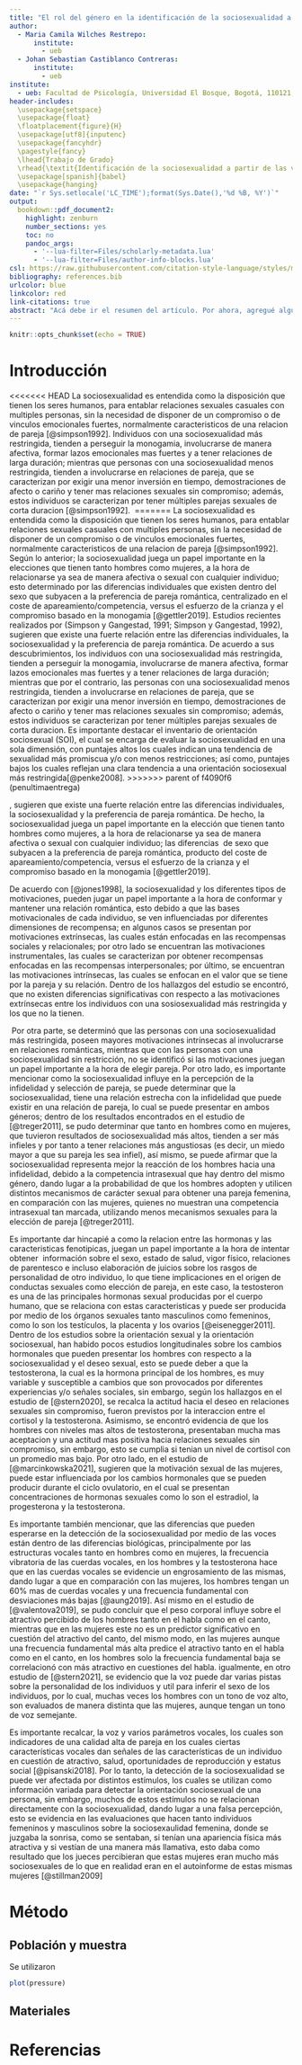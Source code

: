```yaml
---
title: "El rol del género en la identificación de la sociosexualidad a partir de las voces"
author:
  - Maria Camila Wilches Restrepo:
      institute:
        - ueb
  - Johan Sebastian Castiblanco Contreras:
      institute:
        - ueb
institute:
  - ueb: Facultad de Psicología, Universidad El Bosque, Bogotá, 110121, Colombia.
header-includes: 
  \usepackage{setspace}
  \usepackage{float} 
  \floatplacement{figure}{H}
  \usepackage[utf8]{inputenc}
  \usepackage{fancyhdr}
  \pagestyle{fancy}
  \lhead{Trabajo de Grado}
  \rhead{\textit{Identificación de la sociosexualidad a partir de las voces}}
  \usepackage[spanish]{babel}
  \usepackage{hanging}
date: "`r Sys.setlocale('LC_TIME');format(Sys.Date(),'%d %B, %Y')`"
output:
  bookdown::pdf_document2:
    highlight: zenburn
    number_sections: yes
    toc: no
    pandoc_args:
      - '--lua-filter=Files/scholarly-metadata.lua'
      - '--lua-filter=Files/author-info-blocks.lua'
csl: https://raw.githubusercontent.com/citation-style-language/styles/master/apa.csl
bibliography: references.bib
urlcolor: blue
linkcolor: red
link-citations: true
abstract: "Acá debe ir el resumen del artículo. Por ahora, agregué algunas referencias de prueba, y configuré el documento para que las referencias sean APA7, esté en español, y los presente como autores en un formato mejor. También hice que todas los links estén en azul, y todas las referencias cruzadas (links a secciones dentro del artpiculo) estén en rojo. Todo lo podemos cambiar."
---
```


```r
knitr::opts_chunk$set(echo = TRUE)
```

# Introducción

<<<<<<< HEAD
La sociosexualidad es entendida como la disposición que tienen los seres humanos, para entablar relaciones sexuales casuales con multiples personas, sin la necesidad de disponer de un compromiso o de vinculos emocionales fuertes, normalmente caracteristicos de una relacion de pareja [@simpson1992]. Individuos con una sociosexualidad más restringida, tienden a perseguir la monogamia, involucrarse de manera afectiva, formar lazos emocionales mas fuertes y a tener relaciones de larga duración; mientras que personas con una sociosexualidad menos restringida, tienden a involucrarse en relaciones de pareja, que se caracterizan por exigir una menor inversión en tiempo, demostraciones de afecto o cariño y tener mas relaciones sexuales sin compromiso; además, estos individuos se caracterizan por tener múltiples parejas sexuales de corta duracion [@simpson1992]. 
=======
La sociosexualidad es entendida como la disposición que tienen los seres humanos, para entablar relaciones sexuales casuales con multiples personas, sin la necesidad de disponer de un compromiso o de vinculos emocionales fuertes, normalmente caracteristicos de una relacion de pareja [@simpson1992]. Según lo anterior; la sociosexualidad juega un papel importante en la elecciones que tienen tanto hombres como mujeres, a la hora de relacionarse ya sea de manera afectiva o sexual con cualquier individuo; esto determinado por las diferencias individuales que existen dentro del sexo que subyacen a la preferencia de pareja romántica, centralizado en el coste de apareamiento/competencia, versus el esfuerzo de la crianza y el compromiso basado en la monogamia [@gettler2019]. Estudios recientes realizados por (Simpson y Gangestad, 1991; Simpson y Gangestad, 1992), sugieren que existe una fuerte relación entre las diferencias individuales, la sociosexualidad y la preferencia de pareja romántica. De acuerdo a sus descubrimientos, los individuos con una sociosexualidad más restringida, tienden a perseguir la monogamia, involucrarse de manera afectiva, formar lazos emocionales mas fuertes y a tener relaciones de larga duración; mientras que por el contrario, las personas con una sociosexualidad menos restringida, tienden a involucrarse en relaciones de pareja, que se caracterizan por exigir una menor inversión en tiempo, demostraciones de afecto o cariño y tener mas relaciones sexuales sin compromiso; además, estos individuos se caracterizan por tener múltiples parejas sexuales de corta duracion. Es importante destacar el inventario de orientación sociosexual (SOI), el cual se encarga de evaluar la sociosexualidad en una sola dimensión, con puntajes altos los cuales indican una tendencia de sexualidad más promiscua y/o con menos restricciones; así como, puntajes bajos los cuales reflejan una clara tendencia a una orientación sociosexual más restringida[@penke2008].
>>>>>>> parent of f4090f6 (penultimaentrega)

, sugieren que existe una fuerte relación entre las diferencias individuales, la sociosexualidad y la preferencia de pareja romántica. De hecho, la sociosexualidad juega un papel importante en la elección que tienen tanto hombres como mujeres, a la hora de relacionarse ya sea de manera afectiva o sexual con cualquier individuo; las diferencias  de sexo que subyacen a la preferencia de pareja romántica, producto del coste de apareamiento/competencia, versus el esfuerzo de la crianza y el compromiso basado en la monogamia [@gettler2019].

De acuerdo con [@jones1998], la sociosexualidad y los diferentes tipos de motivaciones, pueden jugar un papel importante a la hora de conformar y mantener una relación romántica, esto debido a que las bases motivacionales de cada individuo, se ven influenciadas por diferentes dimensiones de recompensa; en algunos casos se presentan por motivaciones extrínsecas, las cuales están enfocadas en las recompensas sociales y relacionales; por otro lado se encuentran las motivaciones instrumentales, las cuales se caracterizan por obtener recompensas enfocadas en las recompensas interpersonales; por último, se encuentran las motivaciones intrínsecas, las cuales se enfocan en el valor que se tiene por la pareja y su relación. Dentro de los hallazgos del estudio se encontró, que no existen diferencias significativas con respecto a las motivaciones extrínsecas entre los individuos con una sosiosexualidad más restringida y los que no la tienen.

 Por otra parte, se determinó que las personas con una sociosexualidad más restringida, poseen mayores motivaciones intrínsecas al involucrarse en relaciones románticas, mientras que con las personas con una sociosexualidad sin restricción, no se identificó si las motivaciones juegan un papel importante a la hora de elegir pareja. Por otro lado, es importante mencionar como la sociosexualidad influye en la percepción de la infidelidad y selección de pareja, se puede determinar que la sociosexualidad, tiene una relación estrecha con la infidelidad que puede existir en una relación de pareja, lo cual se puede presentar en ambos géneros; dentro de los resultados encontrados en el estudio de [@treger2011], se pudo determinar que tanto en hombres como en mujeres, que tuvieron resultados de sociosexualidad más altos, tienden a ser más infieles y por tanto a tener relaciones más angustiosas (es decir, un miedo mayor a que su pareja les sea infiel), así mismo, se puede afirmar que la sociosexualidad representa mejor la reacción de los hombres hacia una infidelidad, debido a la competencia intrasexual que hay dentro del mismo género, dando lugar a la probabilidad de que los hombres adopten y utilicen distintos mecanismos de carácter sexual para obtener una pareja femenina, en comparación con las mujeres, quienes no muestran una competencia intrasexual tan marcada, utilizando menos mecanismos sexuales para la elección de pareja [@treger2011]. 

Es importante dar hincapié a como la relacion entre las hormonas y las caracteristicas fenotipicas, juegan un papel importante a la hora de intentar obtener  información sobre el sexo, estado de salud, vigor físico, relaciones de parentesco e incluso elaboración de juicios sobre los rasgos de personalidad de otro individuo, lo que tiene implicaciones en el origen de conductas sexuales como elección de pareja, en este caso, la testosteron es una de las principales hormonas sexual producidas por el cuerpo humano, que se relaciona con estas caracteristicas y puede ser producida por medio de los órganos sexuales tanto masculinos como femeninos, como lo son los testículos, la placenta y los ovarios [@eisenegger2011]. Dentro de los estudios sobre la orientación sexual y la orientación sociosexual, han habido pocos estudios longitudinales sobre los cambios hormonales que pueden presentar los hombres con respecto a la sociosexualidad y el deseo sexual, esto se puede deber a que la testosterona, la cual es la hormona principal de los hombres, es muy variable y susceptible a cambios que son provocados por diferentes experiencias y/o señales sociales, sin embargo, según los hallazgos en el estudio de [@stern2020], se recalca la actitud hacia el deseo en relaciones sexuales sin compromiso, fueron previstos por la interaccion entre el cortisol y la testosterona. Asimismo, se encontró evidencia de que los hombres con niveles mas altos de testosterona, presentaban mucha mas aceptacion y una actitud mas positiva hacia relaciones sexuales sin compromiso, sin embargo, esto se cumplia si tenian un nivel de cortisol con un promedio mas bajo. Por otro lado, en el estudio de [@marcinkowska2021], sugieren que la motivación sexual de las mujeres, puede estar influenciada por los cambios hormonales que se pueden producir durante el ciclo ovulatorio, en el cual se presentan concentraciones de hormonas sexuales como lo son el estradiol, la progesterona y la testosterona. 

Es importante también mencionar, que las diferencias que pueden esperarse en la detección de la sociosexualidad por medio de las voces están dentro de las diferencias biológicas, principalmente por las estructuras vocales tanto en hombres como en mujeres, la frecuencia vibratoria de las cuerdas vocales, en los hombres y la testosterona hace que en las cuerdas vocales se evidencie un engrosamiento de las mismas, dando lugar a que en comparación con las mujeres, los hombres tengan un 60% mas de cuerdas vocales y una frecuencia fundamental con desviaciones más bajas [@aung2019]. Así mismo en el estudio de [@valentova2019], se pudo concluir que el peso corporal influye sobre el atractivo percibido de los hombres tanto en el habla como en el canto, mientras que en las mujeres este no es un predictor significativo en cuestión del atractivo del canto, del mismo modo, en las mujeres aunque una frecuencia fundamental más alta predice el atractivo tanto en el habla como en el canto, en los hombres solo la frecuencia fundamental baja se correlacionó con más atractivo en cuestiones del habla. igualmente, en otro estudio de [@stern2021], se evidencio que la voz puede dar varias pistas sobre la personalidad de los individuos y util para inferir el sexo de los individuos, por lo cual, muchas veces los hombres con un tono de voz alto, son evaluados de manera distinta que las mujeres, aunque tengan un tono de voz semejante.

Es importante recalcar, la voz y varios parámetros vocales, los cuales son indicadores de una calidad alta de pareja en los cuales ciertas características vocales dan señales de las características de un individuo en cuestión de atractivo, salud, oportunidades de reproducción y estatus social [@pisanski2018]. Por lo tanto, la detección de la sociosexualidad se puede ver afectada por distintos estímulos, los cuales se utilizan como información variada para detectar la orientación sociosexual de una persona, sin embargo, muchos de estos estímulos no se relacionan directamente con la sociosexualidad, dando lugar a una falsa percepción, esto se evidencia en las evaluaciones que hacen tanto individuos femeninos y masculinos sobre la sociosexaulidad femenina, donde se juzgaba la sonrisa, como se sentaban, si tenían una apariencia física más atractiva y si vestían de una manera más llamativa, esto daba como resultado que los jueces percibieran que estas mujeres eran mucho más sociosexuales de lo que en realidad eran en el autoinforme de estas mismas mujeres [@stillman2009]

# Método

## Población y muestra

Se utilizaron

```r
plot(pressure)
```

## Materiales

# Referencias
